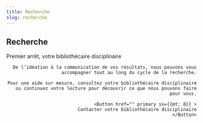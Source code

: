 ```yaml
---
title: Recherche
slug: recherche
---
```



<Section>

# Recherche

</Section>

<Section fond="bleu-600">
  <CallToAction image={toto} align="right">
    <Typography component="h2" variant="h2">Premier arrêt, votre bibliothécaire disciplinaire</Typography>

    De l’idéation à la communication de vos résultats, nous pouvons vous accompagner tout au long du cycle de la recherche.

    Pour une aide sur mesure, consultez votre bibliothécaire disciplinaire ou continuez votre lecture pour découvrir ce que nous pouvons faire pour vous.

    <Button href="" primary sx={{mt: 8}} >
      Contacter votre bibliothécaire disciplinaire
    </Button>

  </CallToAction>
</Section>
